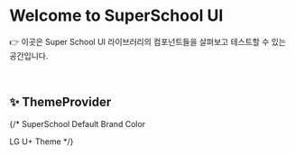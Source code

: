 

<Meta title="SuperSchool/Introduction" />

# Welcome to SuperSchool UI

👉 이곳은 Super School UI 라이브러리의 컴포넌트들을 살펴보고 테스트할 수 있는 공간입니다.

<br />

## ✨ ThemeProvider

{/* <Container flex direction="col" items="start" justify="start" gap="2" className="max-h-[20%] min-w-[8%]">
    <Text>SuperSchool Default Brand Color</Text>
    <Container flex direction="row" items="center" gap="2">
        <Container className="h-[90%] max-w-[20%] bg-primary-50" />
        <Container className="h-[90%] max-w-[20%] bg-primary-100" />
        <Container className="h-[90%] max-w-[20%] bg-primary-200" />
        <Container className="h-[90%] max-w-[20%] bg-primary-300" />
        <Container className="h-[90%] max-w-[20%] bg-primary-400" />
        <Container className="h-[90%] max-w-[20%] bg-primary-700" />
        <Container className="h-[90%] max-w-[20%] bg-primary-800" />
        <Container className="h-[90%] max-w-[20%] bg-primary-850" />
        <Container className="h-[90%] max-w-[20%] bg-primary-900" />
        <Container className="h-[90%] max-w-[20%] bg-primary-950" />
        <Container className="h-[90%] max-w-[20%] bg-primary-999" />
    </Container>
</Container>

<Container flex direction="col" items="start" justify="start" gap="2" className="max-h-[20%] min-w-[8%]">
    <Text>LG U+ Theme</Text>
    <Container flex direction="row" items="center" gap="2">
    <Container className="h-[90%] max-w-[20%] bg-[#FFF7FB]" />
    <Container className="h-[90%] max-w-[20%] bg-[#FCDAED]" />
    <Container className="h-[90%] max-w-[20%] bg-[#F8BFE0]" />
    <Container className="h-[90%] max-w-[20%] bg-[#EE96C9]" />
    <Container className="h-[90%] max-w-[20%] bg-[#E666B1]" />
    <Container className="h-[90%] max-w-[20%] bg-[#E63596]" />
    <Container className="h-[90%] max-w-[20%] bg-[#E6007E]" />
    <Container className="h-[90%] max-w-[20%] bg-[#B20068]" />
    <Container className="h-[90%] max-w-[20%] bg-[#8A0150]" />
    <Container className="h-[90%] max-w-[20%] bg-[#66003B]" />
    <Container className="h-[90%] max-w-[20%] bg-[#47002A]" />
    </Container>
</Container> */}